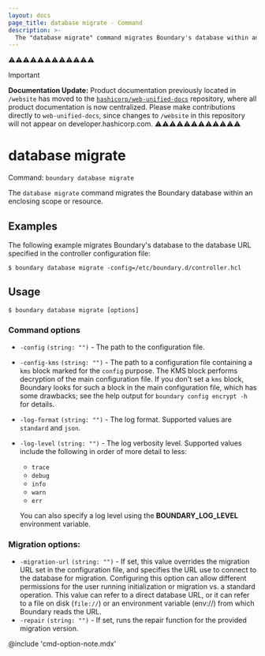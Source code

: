 ```yaml
---
layout: docs
page_title: database migrate - Command
description: >-
  The "database migrate" command migrates Boundary's database within an enclosing scope or resource.
---
```


⚠️⚠️⚠️⚠️⚠️⚠️⚠️⚠️⚠️⚠️⚠️⚠️
> [!IMPORTANT]  
> **Documentation Update:** Product documentation previously located in `/website` has moved to the [`hashicorp/web-unified-docs`](https://github.com/hashicorp/web-unified-docs) repository, where all product documentation is now centralized. Please make contributions directly to `web-unified-docs`, since changes to `/website` in this repository will not appear on developer.hashicorp.com.
⚠️⚠️⚠️⚠️⚠️⚠️⚠️⚠️⚠️⚠️⚠️⚠️

# database migrate

Command: `boundary database migrate`

The `database migrate` command migrates the Boundary database within an enclosing scope or resource.

## Examples

The following example migrates Boundary's database to the database URL specified in the controller configuration file:

```shell-session
$ boundary database migrate -config=/etc/boundary.d/controller.hcl
```

## Usage

<CodeBlockConfig hideClipboard>

```shell-session
$ boundary database migrate [options]
```

</CodeBlockConfig>


### Command options

- `-config` `(string: "")` - The path to the configuration file.
- `-config-kms` `(string: "")` - The path to a configuration file containing a `kms` block marked for the `config` purpose.
The KMS block performs decryption of the main configuration file.
If you don't set a `kms` block, Boundary looks for such a block in the main configuration file, which has some drawbacks; see the help output for `boundary config encrypt -h` for details.
- `-log-format` `(string: "")` - The log format. Supported values are `standard` and `json`.
- `-log-level` `(string: "")` - The log verbosity level. Supported values include the following in order of more detail to less:

  - `trace`
  - `debug`
  - `info`
  - `warn`
  - `err`

  You can also specify a log level using the **BOUNDARY_LOG_LEVEL** environment variable.

### Migration options:

- `-migration-url` `(string: "")` - If set, this value overrides the migration URL set in the configuration file, and specifies the URL use to connect to the database for migration.
Configuring this option can allow different permissions for the user running initialization or migration vs. a standard operation.
This value can refer to a direct database URL, or it can refer to a file on disk (`file://`) or an environment variable (env://) from which Boundary reads the URL.
- `-repair` `(string: "")` - If set, runs the repair function for the provided migration
  version.


@include 'cmd-option-note.mdx'